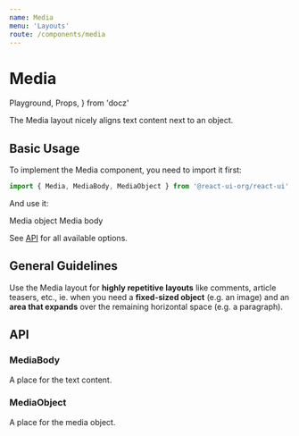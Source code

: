 ```yaml
---
name: Media
menu: 'Layouts'
route: /components/media
---
```


# Media

  Playground,
  Props,
} from 'docz'

The Media layout nicely aligns text content next to an object.

## Basic Usage

To implement the Media component, you need to import it first:

```js
import { Media, MediaBody, MediaObject } from '@react-ui-org/react-ui';
```

And use it:

<Playground>
  <Media>
    <MediaObject>
      <Placeholder bordered>Media object</Placeholder>
    </MediaObject>
    <MediaBody>
      <Placeholder bordered>Media body</Placeholder>
    </MediaBody>
  </Media>
</Playground>

See [API](#api) for all available options.

## General Guidelines

Use the Media layout for **highly repetitive layouts** like comments, article
teasers, etc., ie. when you need a **fixed-sized object** (e.g. an image) and an
**area that expands** over the remaining horizontal space (e.g. a paragraph).

## API

<Props table of={Media} />

### MediaBody

A place for the text content.

<Props table of={MediaBody} />

### MediaObject

A place for the media object.

<Props table of={MediaObject} />
